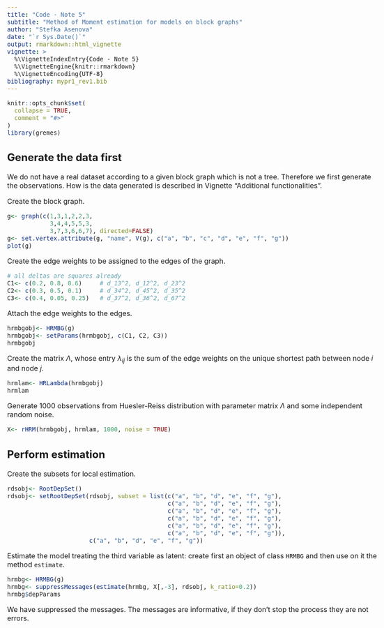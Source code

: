 ```yaml
---
title: "Code - Note 5"
subtitle: "Method of Moment estimation for models on block graphs"
author: "Stefka Asenova"
date: "`r Sys.Date()`"
output: rmarkdown::html_vignette
vignette: >
  %\VignetteIndexEntry{Code - Note 5}
  %\VignetteEngine{knitr::rmarkdown}
  %\VignetteEncoding{UTF-8}
bibliography: mypr1_rev1.bib
---
```


<style type="text/css">
  body{
  font-size: 12pt;
  max-width: 1000px;
  margin-left: auto;
  margin-right: auto;
}
</style>



```r
knitr::opts_chunk$set(
  collapse = TRUE,
  comment = "#>"
)
library(gremes)

```

## Generate the data first

We do not have a real dataset according to a given block graph which is not a tree. Therefore we first generate the observations. How is the data generated is described in Vignette "Additional functionalities".

Create the block graph.

```r
g<- graph(c(1,3,1,2,2,3,
            3,4,4,5,5,3,
            3,7,3,6,6,7), directed=FALSE)
g<- set.vertex.attribute(g, "name", V(g), c("a", "b", "c", "d", "e", "f", "g"))
plot(g)

```

Create the edge weights to be assigned to the edges of the graph.

```r
# all deltas are squares already
C1<- c(0.2, 0.8, 0.6)     # d_13^2, d_12^2, d_23^2
C2<- c(0.3, 0.5, 0.1)     # d_34^2, d_45^2, d_35^2
C3<- c(0.4, 0.05, 0.25)   # d_37^2, d_36^2, d_67^2

```

Attach the edge weights to the edges.

```r
hrmbgobj<- HRMBG(g)
hrmbgobj<- setParams(hrmbgobj, c(C1, C2, C3))
hrmbgobj

```

Create the matrix $\Lambda$, whose entry $\lambda_{ij}$ is the sum of the edge weights on the unique shortest path between node $i$ and node $j$.

```r
hrmlam<- HRLambda(hrmbgobj)
hrmlam

```

Generate 1000 observations from Huesler-Reiss distribution with parameter matrix $\Lambda$ and some independent
random noise.

```r
X<- rHRM(hrmbgobj, hrmlam, 1000, noise = TRUE)

```

## Perform estimation 

Create the subsets for local estimation.

```r
rdsobj<- RootDepSet()
rdsobj<- setRootDepSet(rdsobj, subset = list(c("a", "b", "d", "e", "f", "g"),
                                             c("a", "b", "d", "e", "f", "g"),
                                             c("a", "b", "d", "e", "f", "g"),
                                             c("a", "b", "d", "e", "f", "g"),
                                             c("a", "b", "d", "e", "f", "g"),
                                             c("a", "b", "d", "e", "f", "g")), 
                       c("a", "b", "d", "e", "f", "g"))

```

Estimate the model treating the third variable as latent: create first an object of class `HRMBG` and then use on it the method `estimate`.

```r
hrmbg<- HRMBG(g)
hrmbg<- suppressMessages(estimate(hrmbg, X[,-3], rdsobj, k_ratio=0.2))
hrmbg$depParams

```

We have suppressed the messages. The messages are informative, if they don't stop the process they are not errors.


